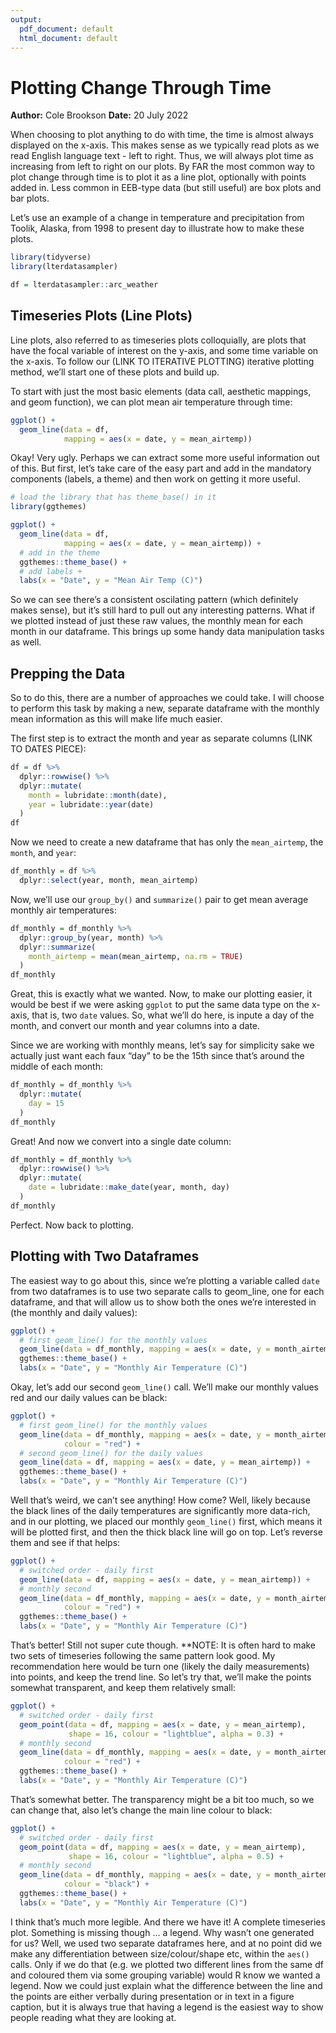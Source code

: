 ```yaml
---
output:
  pdf_document: default
  html_document: default
---
```

# Plotting Change Through Time
**Author:** Cole Brookson
**Date:** 20 July 2022


When choosing to plot anything to do with time, the time is almost always displayed on the x-axis. This makes sense as we typically read plots as we read English language text - left to right. Thus, we will always plot time as increasing from left to right on our plots. By FAR the most common way to plot change through time is to plot it as a line plot, optionally with points added in. Less common in EEB-type data (but still useful) are box plots and bar plots.

Let's use an example of a change in temperature and precipitation from Toolik, Alaska, from 1998 to present day to illustrate how to make these plots. 

```r
library(tidyverse)
library(lterdatasampler)

df = lterdatasampler::arc_weather
```

## Timeseries Plots (Line Plots)

Line plots, also referred to as timeseries plots colloquially, are plots that have the focal variable of interest on the y-axis, and some time variable on the x-axis. To follow our (LINK TO ITERATIVE PLOTTING) iterative plotting method, we'll start one of these plots and build up.

To start with just the most basic elements (data call, aesthetic mappings, and geom function), we can plot mean air temperature through time: 

```r
ggplot() + 
  geom_line(data = df, 
            mapping = aes(x = date, y = mean_airtemp))
```

Okay! Very ugly. Perhaps we can extract some more useful information out of this. But first, let's take care of the easy part and add in the mandatory components (labels, a theme) and then work on getting it more useful. 

```r
# load the library that has theme_base() in it
library(ggthemes)

ggplot() + 
  geom_line(data = df, 
            mapping = aes(x = date, y = mean_airtemp)) +
  # add in the theme
  ggthemes::theme_base() +
  # add labels +
  labs(x = "Date", y = "Mean Air Temp (C)")
```

So we can see there's a consistent oscilating pattern (which definitely makes sense), but it's still hard to pull out any interesting patterns. What if we plotted instead of just these raw values, the monthly mean for each month in our dataframe. This brings up some handy data manipulation tasks as well. 

## Prepping the Data

So to do this, there are a number of approaches we could take. I will choose to perform this task by making a new, separate dataframe with the monthly mean information as this will make life much easier. 

The first step is to extract the month and year as separate columns (LINK TO DATES PIECE):

```r
df = df %>% 
  dplyr::rowwise() %>% 
  dplyr::mutate(
    month = lubridate::month(date),
    year = lubridate::year(date)
  )
df
```

Now we need to create a new dataframe that has only the `mean_airtemp`, the `month`, and `year`:

```r
df_monthly = df %>% 
  dplyr::select(year, month, mean_airtemp)
```

Now, we'll use our `group_by()` and `summarize()` pair to get mean average monthly air temperatures:

```r
df_monthly = df_monthly %>% 
  dplyr::group_by(year, month) %>% 
  dplyr::summarize(
    month_airtemp = mean(mean_airtemp, na.rm = TRUE)
  )
df_monthly
```

Great, this is exactly what we wanted. Now, to make our plotting easier, it would be best if we were asking `ggplot` to put the same data type on the x-axis, that is, two `date` values. So, what we'll do here, is inpute a day of the month, and convert our month and year columns into a date. 

Since we are working with monthly means, let's say for simplicity sake we actually just want each faux "day" to be the 15th since that's around the middle of each month: 

```r
df_monthly = df_monthly %>% 
  dplyr::mutate(
    day = 15
  )
df_monthly
```

Great! And now we convert into a single date column: 

```r
df_monthly = df_monthly %>% 
  dplyr::rowwise() %>% 
  dplyr::mutate(
    date = lubridate::make_date(year, month, day)
  )
df_monthly
```

Perfect. Now back to plotting. 

## Plotting with Two Dataframes

The easiest way to go about this, since we're plotting a variable called `date` from two dataframes is to use two separate calls to geom_line, one for each dataframe, and that will allow us to show both the ones we're interested in (the monthly and daily values):

```r
ggplot() + 
  # first geom_line() for the monthly values
  geom_line(data = df_monthly, mapping = aes(x = date, y = month_airtemp)) +
  ggthemes::theme_base() +
  labs(x = "Date", y = "Monthly Air Temperature (C)")
```

Okay, let's add our second `geom_line()` call. We'll make our monthly values red and our daily values can be black:

```r
ggplot() + 
  # first geom_line() for the monthly values
  geom_line(data = df_monthly, mapping = aes(x = date, y = month_airtemp),
            colour = "red") +
  # second geom_line() for the daily values
  geom_line(data = df, mapping = aes(x = date, y = mean_airtemp)) +
  ggthemes::theme_base() +
  labs(x = "Date", y = "Monthly Air Temperature (C)")
```

Well that's weird, we can't see anything! How come? Well, likely because the black lines of the daily temperatures are significantly more data-rich, and in our plotting, we placed our monthly `geom_line()` first, which means it will be plotted first, and then the thick black line will go on top. Let's reverse them and see if that helps: 

```r
ggplot() + 
  # switched order - daily first 
  geom_line(data = df, mapping = aes(x = date, y = mean_airtemp)) +
  # monthly second
  geom_line(data = df_monthly, mapping = aes(x = date, y = month_airtemp),
            colour = "red") +
  ggthemes::theme_base() +
  labs(x = "Date", y = "Monthly Air Temperature (C)")

```
That's better! Still not super cute though. **NOTE: It is often hard to make two sets of timeseries following the same pattern look good. My recommendation here would be turn one (likely the daily measurements) into points, and keep the trend line. So let's try that, we'll make the points somewhat transparent, and keep them relatively small:

```r
ggplot() + 
  # switched order - daily first 
  geom_point(data = df, mapping = aes(x = date, y = mean_airtemp),
             shape = 16, colour = "lightblue", alpha = 0.3) +
  # monthly second
  geom_line(data = df_monthly, mapping = aes(x = date, y = month_airtemp),
            colour = "red") +
  ggthemes::theme_base() +
  labs(x = "Date", y = "Monthly Air Temperature (C)")
```

That's somewhat better. The transparency might be a bit too much, so we can change that, also let's change the main line colour to black: 

```r
ggplot() + 
  # switched order - daily first 
  geom_point(data = df, mapping = aes(x = date, y = mean_airtemp),
             shape = 16, colour = "lightblue", alpha = 0.5) +
  # monthly second
  geom_line(data = df_monthly, mapping = aes(x = date, y = month_airtemp),
            colour = "black") +
  ggthemes::theme_base() +
  labs(x = "Date", y = "Monthly Air Temperature (C)")
```

I think that's much more legible. And there we have it! A complete timeseries plot. Something is missing though ... a legend. Why wasn't one generated for us? Well, we used two separate dataframes here, and at no point did we make any differentiation between size/colour/shape etc, within the `aes()` calls. Only if we do that (e.g. we plotted two different lines from the same df and coloured them via some grouping variable) would R know we wanted a legend. Now we could just explain what the difference between the line and the points are either verbally during presentation or in text in a figure caption, but it is always true that having a legend is the easiest way to show people reading what they are looking at. 
















